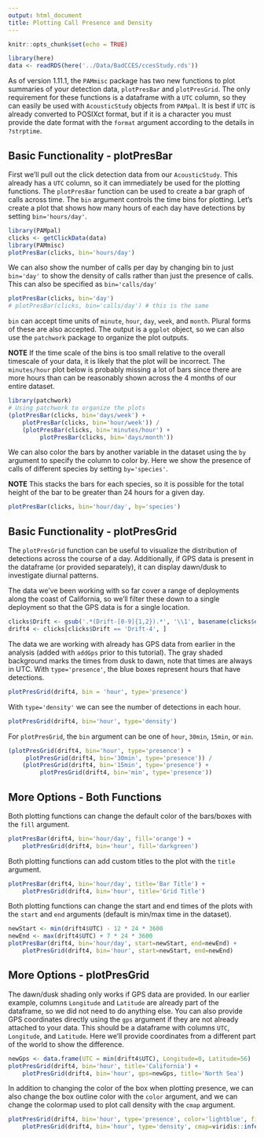 ```yaml
---
output: html_document
title: Plotting Call Presence and Density
---
```


```r
knitr::opts_chunk$set(echo = TRUE)
```

```r
library(here)
data <- readRDS(here('../Data/BadCCES/ccesStudy.rds'))
```

As of version 1.11.1, the `PAMmisc` package has two new functions to plot
summaries of your detection data, `plotPresBar` and `plotPresGrid`. The
only requirement for these functions is a dataframe with a `UTC` column,
so they can easily be used with `AcousticStudy` objects from `PAMpal`.
It is best if `UTC` is already converted to POSIXct format, but if it is
a character you must provide the date format with the `format` argument
according to the details in `?strptime`.

## Basic Functionality - plotPresBar

First we'll pull out the click detection data from our `AcousticStudy`. This
already has a `UTC` column, so it can immediately be used for the plotting 
functions. The `plotPresBar` function can be used to create a bar graph of
calls across time. The `bin` argument controls the time bins for plotting.
Let's create a plot that shows how many hours of each day have detections
by setting `bin='hours/day'`.

```r
library(PAMpal)
clicks <- getClickData(data)
library(PAMmisc)
plotPresBar(clicks, bin='hours/day')
```

We can also show the number of calls per day by changing bin to just
`bin='day'` to show the density of calls rather than just the presence
of calls. This can also be specified as `bin='calls/day'`

```r
plotPresBar(clicks, bin='day')
# plotPresBar(clicks, bin='calls/day') # this is the same
```

`bin` can accept time units of `minute`, `hour`, `day`, `week`, and `month`. 
Plural forms of these are also accepted. The
output is a `ggplot` object, so we can also use the `patchwork` package to organize
the plot outputs. 

**NOTE** If the time scale of the bins is too small relative 
to the overall timescale of your data, it is likely that the plot will be incorrect.
The `minutes/hour` plot below is probably missing a lot of bars since there are
more hours than can be reasonably shown across the 4 months of our entire dataset.

```r
library(patchwork)
# Using patchwork to organize the plots
(plotPresBar(clicks, bin='days/week') +
    plotPresBar(clicks, bin='hour/week')) /
    (plotPresBar(clicks, bin='minutes/hour') +
         plotPresBar(clicks, bin='days/month'))
```

We can also color the bars by another variable in the dataset using the `by` 
argument to specify the column to color by. Here we show the 
presence of calls of different species by setting `by='species'`. 

**NOTE** This stacks the bars for each species, so it is possible for the
total height of the bar to be greater than 24 hours for a given day. 

```r
plotPresBar(clicks, bin='hour/day', by='species')
```

## Basic Functionality - plotPresGrid

The `plotPresGrid` function can be useful to visualize the distribution of
detections across the course of a day. Additionally, if GPS data is present
in the dataframe (or provided separately), it can display dawn/dusk to
investigate diurnal patterns.

The data we've been working with so far cover a range of deployments along
the coast of California, so we'll filter these down to a single deployment
so that the GPS data is for a single location.

```r
clicks$Drift <- gsub('.*(Drift-[0-9]{1,2}).*', '\\1', basename(clicks$db))
drift4 <- clicks[clicks$Drift == 'Drift-4', ]
```

The data we are working with already has GPS data from earlier in the analysis
(added with `addGps` prior to this tutorial). The gray shaded background marks
the times from dusk to dawn, note that times are always in UTC. With 
`type='presence'`, the blue boxes represent hours that have detections.

```r
plotPresGrid(drift4, bin = 'hour', type='presence')
```

With `type='density'` we can see the number of detections in each hour.

```r
plotPresGrid(drift4, bin='hour', type='density')
```

For `plotPresGrid`, the `bin` argument can be one of `hour`, `30min`, `15min`, or
`min`.

```r
(plotPresGrid(drift4, bin='hour', type='presence') +
     plotPresGrid(drift4, bin='30min', type='presence')) /
    (plotPresGrid(drift4, bin='15min', type='presence') +
         plotPresGrid(drift4, bin='min', type='presence'))
```

## More Options - Both Functions

Both plotting functions can change the default color of the bars/boxes with the
`fill` argument.

```r
plotPresBar(drift4, bin='hour/day', fill='orange') +
    plotPresGrid(drift4, bin='hour', fill='darkgreen')
```

Both plotting functions can add custom titles to the plot with the `title` 
argument.

```r
plotPresBar(drift4, bin='hour/day', title='Bar Title') +
    plotPresGrid(drift4, bin='hour', title='Grid Title')
```

Both plotting functions can change the start and end times of the plots with the
`start` and `end` arguments (default is min/max time in the dataset).

```r
newStart <- min(drift4$UTC) - 12 * 24 * 3600
newEnd <- max(drift4$UTC) + 7 * 24 * 3600
plotPresBar(drift4, bin='hour/day', start=newStart, end=newEnd) +
    plotPresGrid(drift4, bin='hour', start=newStart, end=newEnd)
```

## More Options - plotPresGrid

The dawn/dusk shading only works if GPS data are provided. In our earlier example,
columns `Longitude` and `Latitude` are already part of the dataframe, so we did 
not need to do anything else. You can also provide GPS coordinates directly using
the `gps` argument if they are not already attached to your data. This should be a
dataframe with columns `UTC`, `Longitude`, and `Latitude`. Here we'll provide coordinates
from a different part of the world to show the difference.

```r
newGps <- data.frame(UTC = min(drift4$UTC), Longitude=0, Latitude=56)
plotPresGrid(drift4, bin='hour', title='California') +
    plotPresGrid(drift4, bin='hour', gps=newGps, title='North Sea')
```

In addition to changing the color of the box when plotting presence, we can also change
the box outline color with the `color` argument, and we can change the colormap
used to plot call density with the `cmap` argument.

```r
plotPresGrid(drift4, bin='hour', type='presence', color='lightblue', fill='blue') +
    plotPresGrid(drift4, bin='hour', type='density', cmap=viridis::inferno(25))
```